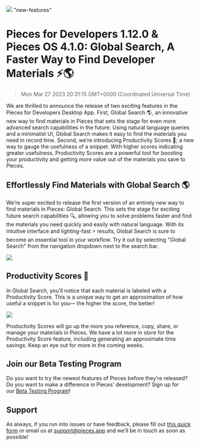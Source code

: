 ![](https://uploads-ssl.webflow.com/6143afec68f555387049efb3/64146cbada956bcd48966cad_pfd-1120_82585e8e7c8d35c972d2e8cce51a30b2_2000.jpeg)
"new-features"
# Pieces for Developers 1.12.0 & Pieces OS 4.1.0: Global Search, A Faster Way to Find Developer Materials ⚡🌎
> Mon Mar 27 2023 20:31:15 GMT+0000 (Coordinated Universal Time)

We are thrilled to announce the release of two exciting features in the Pieces for Developers Desktop App. First, Global Search 🌎, an innovative new way to find materials in Pieces that sets the stage for even more advanced search capabilities in the future. Using natural language queries and a minimalist UI, Global Search makes it easy to find the materials you need in record time. Second, we’re introducing Productivity Scores 💯; a new way to gauge the usefulness of a snippet. With higher scores indicating greater usefulness, Productivity Scores are a powerful tool for boosting your productivity and getting more value out of the materials you save to Pieces.

## Effortlessly Find Materials with Global Search 🌎
We’re super excited to release the first version of an entirely new way to find materials in Pieces: Global Search. This sets the stage for exciting future search capabilities 🔍, allowing you to solve problems faster and find the materials you need quickly and easily with natural language. With its intuitive interface and lighting-fast ⚡ results, Global Search is sure to become an essential tool in your workflow. Try it out by selecting &quot;Global Search&quot; from the navigation dropdown next to the search bar.

![](uploads-ssl.webflow.com/6143afec68f555387049efb3/64146cbbda956b5387966e58_global-search_4b83fbfc6fc9998dbe8734218c3c598d.gif)

## Productivity Scores 💯
In Global Search, you’ll notice that each material is labeled with a Productivity Score. This is a unique way to get an approximation of how useful a snippet is for you— the higher the score, the better!

![](ssl.webflow.com/6143afec68f555387049efb3/64146cbbda956bd6e7966d62_screenshot-2023-03-16-at-10032-pm_e80397229f1db855d0a30129c4f29e4f_800.jpeg)

Productivity Scores will go up the more you reference, copy, share, or manage your materials in Pieces. We have a lot more in store for the Productivity Score feature, including generating an approximate time savings. Keep an eye out for more in the coming weeks.

## Join our Beta Testing Program
Do you want to try the newest features of Pieces before they’re released? Do you want to make a difference in Pieces’ development? Sign up for our <a href="https://getpieces.typeform.com/to/XGGlUqEI" target="_blank" rel="noopener noreferrer">Beta Testing Program</a>!

## Support
As always, if you run into issues or have feedback, please fill out <a href="https://getpieces.typeform.com/to/mCjBSIjF" target="_blank" rel="noopener noreferrer">this quick form</a> or email us at <a href="mailto:support@pieces.app" target="_blank" rel="noopener noreferrer">support@pieces.app</a> and we’ll be in touch as soon as possible!
